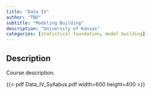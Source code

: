 ```yaml
---
title: "Data IV"
author: "TBD"
subtitle: "Modeling Building"
description: "University of Kansas"
categories: [statistical foundation, model building]
---
```


## Description

Course description.

{{< pdf Data_IV_Syllabus.pdf width=600 height=400 >}}
